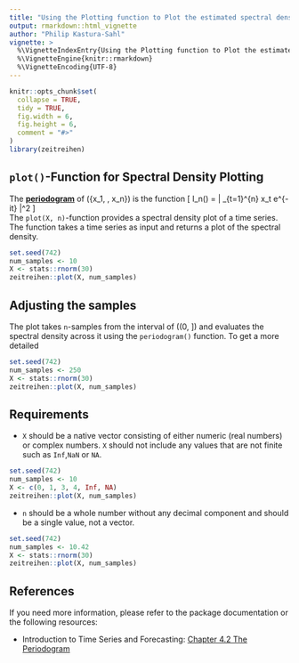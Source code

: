 ```yaml
---
title: "Using the Plotting function to Plot the estimated spectral density"
output: rmarkdown::html_vignette
author: "Philip Kastura-Sahl"
vignette: >
  %\VignetteIndexEntry{Using the Plotting function to Plot the estimated spectral density}
  %\VignetteEngine{knitr::rmarkdown}
  %\VignetteEncoding{UTF-8}
---
```


```r
knitr::opts_chunk$set(
  collapse = TRUE,
  tidy = TRUE,
  fig.width = 6,
  fig.height = 6,
  comment = "#>"
)
library(zeitreihen)
```

## `plot()`-Function for Spectral Density Plotting
The [**periodogram**](#periodogram) of \(\{x_1, \dots, x_n\}\) is the function
\[
  I_n(\lambda) = \frac{1}{n} \left| \sum_{t=1}^{n} x_t e^{-it\lambda} \right|^2
\]
\
The `plot(X, n)`-function provides a spectral density plot of a time series. The function takes a time series as input and returns a plot of the spectral density.
```r
set.seed(742)
num_samples <- 10
X <- stats::rnorm(30)
zeitreihen::plot(X, num_samples)
```

## Adjusting the samples
The plot takes `n`-samples from the interval of \((0, \pi]\) and evaluates the spectral density across it using the `periodogram()` function. To get a more detailed
```r
set.seed(742)
num_samples <- 250
X <- stats::rnorm(30)
zeitreihen::plot(X, num_samples)
```

## Requirements
- `X` should be a native vector consisting of either numeric (real numbers) or complex numbers. `X` should not include any values that are not finite such as `Inf`,`NaN` or `NA`.
```r
set.seed(742)
num_samples <- 10
X <- c(0, 1, 3, 4, Inf, NA)
zeitreihen::plot(X, num_samples)
```
- `n` should be a whole number without any decimal component and should be a single value, not a vector.
```r
set.seed(742)
num_samples <- 10.42
X <- stats::rnorm(30)
zeitreihen::plot(X, num_samples)
```

## References
If you need more information, please refer to the package documentation or the following resources:

- Introduction to Time Series and Forecasting: [Chapter 4.2 The Periodogram](https://link.springer.com/book/10.1007/978-3-319-29854-2)
